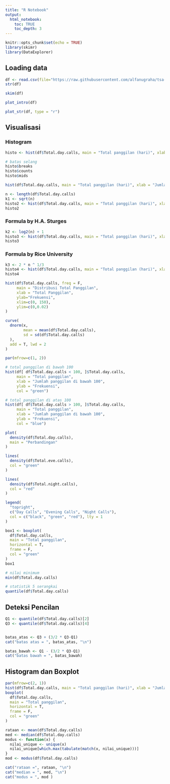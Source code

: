 ```yaml
---
title: "R Notebook"
output: 
  html_notebook:
    toc: TRUE
    toc_depth: 3
---
```


```r
knitr::opts_chunk$set(echo = TRUE)
library(skimr)
library(DataExplorer)
```

## Loading data

```r
df <- read.csv(file="https://raw.githubusercontent.com/alfanugraha/tsa-handson/master/churn-bigml-20.csv", header = T, sep = ",")
str(df)
```

```r
skim(df)
```


```r
plot_intro(df)
```

```r
plot_str(df, type = "r")
```

## Visualisasi

### Histogram

```r
histo <- hist(df$Total.day.calls, main = "Total panggilan (hari)", xlab = "Jumlah panggilan", ylab="Frekuensi")
```

```r
# batas selang
histo$breaks
histo$counts
histo$mids
```

```r
hist(df$Total.day.calls, main = "Total panggilan (hari)", xlab = "Jumlah panggilan", ylab="Frekuensi", breaks = 30)
```

```r
n <- length(df$Total.day.calls)
k1 <- sqrt(n)
histo2 <- hist(df$Total.day.calls, main = "Total panggilan (hari)", xlab = "Jumlah panggilan", ylab="Frekuensi", breaks = k1)
histo2
```

### Formula by H.A. Sturges


```r
k2 <- log2(n) + 1
histo3 <- hist(df$Total.day.calls, main = "Total panggilan (hari)", xlab = "Jumlah panggilan", ylab="Frekuensi", breaks = k2)
histo3
```

### Formula by Rice University

```r
k3 <- 2 * n ^ 1/3
histo4 <- hist(df$Total.day.calls, main = "Total panggilan (hari)", xlab = "Jumlah panggilan", ylab="Frekuensi", breaks = k3)
histo4
```

```r
hist(df$Total.day.calls, freq = F,
     main = "Distribusi Total Panggilan", 
     xlab = "Total Panggilan", 
     ylab="Frekuensi",
     xlim=c(0, 150),
     ylim=c(0,0.02)
)

curve(
  dnorm(x,
        mean = mean(df$Total.day.calls), 
        sd = sd(df$Total.day.calls)
  ),
  add = T, lwd = 2
)
```

```r
par(mfrow=c(1, 2))

# total panggilan di bawah 100
hist(df[ df$Total.day.calls < 100, ]$Total.day.calls, 
     main = "Total panggilan", 
     xlab = "Jumlah panggilan di bawah 100", 
     ylab = "Frekuensi",
     col = "green")

# total panggilan di atas 100
hist(df[ df$Total.day.calls > 100, ]$Total.day.calls, 
     main = "Total panggilan", 
     xlab = "Jumlah panggilan di bawah 100", 
     ylab = "Frekuensi",
     col = "blue")
```

```r
plot(
  density(df$Total.day.calls), 
  main = "Perbandingan" 
)

lines(
  density(df$Total.eve.calls),
  col = "green"
)

lines(
  density(df$Total.night.calls), 
  col = "red"
)

legend(
  "topright",
  c("Day Calls", "Evening Calls", "Night Calls"),
  col = c("black", "green", "red"), lty = 1
)
```

```r
box1 <- boxplot(
  df$Total.day.calls,
  main = "Total panggilan",
  horizontal = T,
  frame = F, 
  col = "green"
)
box1
```

```r
# nilai minimum
min(df$Total.day.calls)

# statistik 5 serangkai
quantile(df$Total.day.calls)
```

## Deteksi Pencilan

```r
Q1 <- quantile(df$Total.day.calls)[2]
Q3 <- quantile(df$Total.day.calls)[4]


batas_atas <- Q3 + (3/2 * Q3-Q1)
cat("batas atas = ", batas_atas, "\n")

batas_bawah <- Q1 - (3/2 * Q3-Q1)
cat("batas bawah = ", batas_bawah)
```

## Histogram dan Boxplot

```r
par(mfrow=c(2, 1))
hist(df$Total.day.calls, main = "Total panggilan (hari)", xlab = "Jumlah panggilan", ylab="Frekuensi", breaks = k3)
boxplot(
  df$Total.day.calls,
  main = "Total panggilan",
  horizontal = T,
  frame = F, 
  col = "green"
)
```

```r
rataan <- mean(df$Total.day.calls)
med <- median(df$Total.day.calls)
modus <- function(x) {
  nilai_unique <- unique(x)
  nilai_unique[which.max(tabulate(match(x, nilai_unique)))]
}
mod <- modus(df$Total.day.calls)

cat("rataan =", rataan, "\n")
cat("median = ", med, "\n")
cat("modus = ", mod )
```


